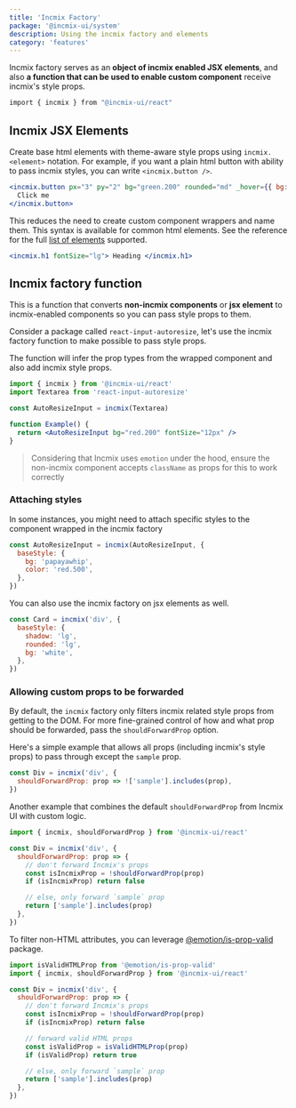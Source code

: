 ```yaml
---
title: 'Incmix Factory'
package: '@incmix-ui/system'
description: Using the incmix factory and elements
category: 'features'
---
```


Incmix factory serves as an **object of incmix enabled JSX elements**, and also
**a function that can be used to enable custom component** receive incmix's
style props.

```bash
import { incmix } from "@incmix-ui/react"
```

## Incmix JSX Elements

Create base html elements with theme-aware style props using `incmix.<element>`
notation. For example, if you want a plain html button with ability to pass
incmix styles, you can write `<incmix.button />`.

```jsx
<incmix.button px="3" py="2" bg="green.200" rounded="md" _hover={{ bg: 'green.300' }}>
  Click me
</incmix.button>
```

This reduces the need to create custom component wrappers and name them. This
syntax is available for common html elements. See the reference for the full
[list of elements](https://github.com/incmix-ui/incmix-ui/blob/main/packages/system/src/system.utils.ts#L9)
supported.

```jsx live=false
<incmix.h1 fontSize="lg"> Heading </incmix.h1>
```

## Incmix factory function

This is a function that converts **non-incmix components** or **jsx element** to
incmix-enabled components so you can pass style props to them.

Consider a package called `react-input-autoresize`, let's use the incmix factory
function to make possible to pass style props.

The function will infer the prop types from the wrapped component and also add
incmix style props.

```jsx live=false
import { incmix } from '@incmix-ui/react'
import Textarea from 'react-input-autoresize'

const AutoResizeInput = incmix(Textarea)

function Example() {
  return <AutoResizeInput bg="red.200" fontSize="12px" />
}
```

> Considering that Incmix uses `emotion` under the hood, ensure the non-incmix
> component accepts `className` as props for this to work correctly

### Attaching styles

In some instances, you might need to attach specific styles to the component
wrapped in the incmix factory

```jsx live=false
const AutoResizeInput = incmix(AutoResizeInput, {
  baseStyle: {
    bg: 'papayawhip',
    color: 'red.500',
  },
})
```

You can also use the incmix factory on jsx elements as well.

```jsx live=false
const Card = incmix('div', {
  baseStyle: {
    shadow: 'lg',
    rounded: 'lg',
    bg: 'white',
  },
})
```

### Allowing custom props to be forwarded

By default, the `incmix` factory only filters incmix related style props from
getting to the DOM. For more fine-grained control of how and what prop should be
forwarded, pass the `shouldForwardProp` option.

Here's a simple example that allows all props (including incmix's style props)
to pass through except the `sample` prop.

```jsx live=false
const Div = incmix('div', {
  shouldForwardProp: prop => !['sample'].includes(prop),
})
```

Another example that combines the default `shouldForwardProp` from Incmix UI
with custom logic.

```jsx live=false
import { incmix, shouldForwardProp } from '@incmix-ui/react'

const Div = incmix('div', {
  shouldForwardProp: prop => {
    // don't forward Incmix's props
    const isIncmixProp = !shouldForwardProp(prop)
    if (isIncmixProp) return false

    // else, only forward `sample` prop
    return ['sample'].includes(prop)
  },
})
```

To filter non-HTML attributes, you can leverage
[@emotion/is-prop-valid](https://github.com/emotion-js/emotion/tree/master/packages/is-prop-valid)
package.

```jsx live=false
import isValidHTMLProp from '@emotion/is-prop-valid'
import { incmix, shouldForwardProp } from '@incmix-ui/react'

const Div = incmix('div', {
  shouldForwardProp: prop => {
    // don't forward Incmix's props
    const isIncmixProp = !shouldForwardProp(prop)
    if (isIncmixProp) return false

    // forward valid HTML props
    const isValidProp = isValidHTMLProp(prop)
    if (isValidProp) return true

    // else, only forward `sample` prop
    return ['sample'].includes(prop)
  },
})
```
